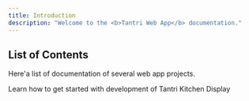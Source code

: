 ```yaml
---
title: Introduction
description: "Welcome to the <b>Tantri Web App</b> documentation."
---
```


## List of Contents

Here'a list of documentation of several web app projects.

<CardGroup cols={2}>
  <Card
    title="Tantri Kitchen Display"
    icon="tv"
    href="/docs/web-app/tantri-kitchen-display"
  >
    Learn how to get started with development of Tantri Kitchen Display
  </Card>
</CardGroup>
